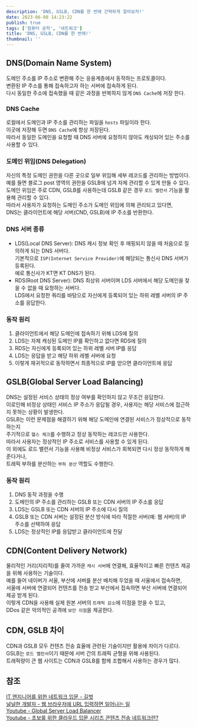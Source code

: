 ```yaml
---
description: 'DNS, GSLB, CDN를 한 번에 간략하게 알아보자!'
date: 2023-06-08 14:23:22
publish: true
tags: ['컴퓨터 공학', '네트워크']
title: 'DNS, GSLB, CDN를 한 번에!'
thumbnail: ''
---
```


## DNS(Domain Name System)

도메인 주소를 IP 주소로 변환해 주는 응용계층에서 동작하는 프로토콜이다.  
변환된 IP 주소를 통해 접속하고자 하는 서버에 접속하게 된다.  
다시 동일한 주소에 접속했을 때 같은 과정을 반복하지 않게 `DNS Cache`에 저장 한다.

### DNS Cache

로컬에서 도메인과 IP 주소를 관리하는 파일을 `hosts` 파일이라 한다.  
이곳에 저장해 두면 `DNS Cache`에 항상 저장된다.  
따라서 동일한 도메인을 요청할 때 DNS 서버에 요청하지 않아도 캐싱되어 있는 주소를 사용할 수 있다.

### 도메인 위임(DNS Delegation)

자신의 특정 도메인 권한을 다른 곳으로 일부 위임해 세부 레코드를 관리하는 방법이다.  
예를 들면 블로그 post 영역의 권한을 GSLB에 넘겨 자체 관리할 수 있게 만들 수 있다.  
도메인 위임은 주로 CDN, GSLB를 사용하는데 GSLB 같은 경우 `로드 밸런서` 기능을 활용해 관리할 수 있다.  
따라서 사용자가 요청하는 도메인 주소가 도메인 위임에 의해 관리되고 있다면,  
DNS는 클라이언트에 해당 서버(CND, GSLB)에 IP 주소를 반환한다.

### DNS 서버 종류

- LDS(Local DNS Server): DNS 캐시 정보 확인 후 매핑되지 않을 때 처음으로 질의하게 되는 DNS 서버다.  
   기본적으로 `ISP(Internet Service Provider)`에 해당되는 통신사 DNS 서버가 등록된다.  
  예로 통신사가 KT면 KT DNS가 된다.
- RDS(Root DNS Server): DNS 최상위 서버이며 LDS 서버에서 해당 도메인을 찾을 수 없을 때 요청하는 서버다.  
  LDS에서 요청한 쿼리를 바탕으로 자신에게 등록되어 있는 하위 레벨 서버의 IP 주소를 응답한다.

### 동작 원리

1. 클라이언트에서 해당 도메인에 접속하기 위해 LDS에 질의
2. LDS는 자체 캐싱된 도메인 IP를 확인하고 없다면 RDS에 질의
3. RDS는 자신에게 등록되어 있는 하위 레벨 서버 IP를 응답
4. LDS는 응답을 받고 해당 하위 레벨 서버에 요청
5. 이렇게 재귀적으로 동작하면서 최종적으로 IP를 얻으면 클라이언트에 응답

<Space />

## GSLB(Global Server Load Balancing)

DNS는 설정된 서비스 상태의 정상 여부를 확인하지 않고 무조건 응답한다.  
이로인해 비정상 상태인 서비스 IP 주소가 응답될 경우, 사용자는 해당 서비스에 접근하지 못하는 상황이 발생한다.  
GSLB는 이런 문제점을 해결하기 위해 해당 도메인에 연결된 서비스가 정상적으로 동작하는지  
주기적으로 `헬스 체크`를 수행하고 정상 동작하는 레코드만 사용한다.  
따라서 사용자는 정상적인 IP 주소로 서비스를 사용할 수 있게 된다.  
이 외에도 로드 밸런서 기능을 사용해 비정상 서비스가 회복되면 다시 정상 동작하게 해준다거나,  
트래픽 부하를 분산하는 `부하 분산` 역할도 수행한다.

### 동작 원리

1. DNS 동작 과정을 수행
2. 도메인의 IP 주소를 관리하는 GSLB 또는 CDN 서버의 IP 주소를 응답
3. LDS는 GSLB 또는 CDN 서버의 IP 주소에 다시 질의
4. GSLB 또는 CDN 서버는 설정된 분산 방식에 따라 적절한 서버(예: 웹 서버)의 IP 주소를 선택하여 응답
5. LDS는 정상적인 IP를 응답받고 클라이언트에 전달

<Space />

## CDN(Content Delivery Network)

물리적인 거리(지리적)를 줄여 가까운 `캐시 서버`에 연결해, 효율적이고 빠른 컨텐츠 제공을 위해 사용하는 기술이다.  
예를 들어 네이버가 서울, 부산에 서버를 분산 배치해 두었을 때 서울에서 접속하면,  
서울에 서버에 연결되어 컨텐츠를 전송 받고 부산에서 접속하면 부산 서버에 연결되어 제공 받게 된다.  
이렇게 CDN을 사용해 실제 원본 서버의 `트래픽 감소`에 이점을 얻을 수 있고,  
DDos 같은 악의적인 공격에 `보안 이점`을 제공한다.

<Space />

## CDN, GSLB 차이

CDN과 GSLB 모두 컨텐츠 전송 효율에 관련된 기술이지만 활용에 차이가 다르다.  
GSLB는 `로드 밸런서`이기 때문에 서버 간의 트래픽 균형을 위해 사용된다.  
트래픽량이 큰 웹 사이트는 CDN과 GSLB를 함께 조합해서 사용하는 경우가 많다.

<Space />

## 참조

[IT 엔지니어를 위한 네트워크 입문 - 길벗](https://product.kyobobook.co.kr/detail/S000001834493)  
[널널한 개발자 - 웹 브라우저에 URL 입력하면 일어나는 일](https://www.youtube.com/watch?v=GAyZ_QgYYYo)  
[Youtube - Global Server Load Balancer](https://www.youtube.com/watch?v=BFBobi0ETBs)  
[Youtube - 초보를 위한 클라우드 입문 시리즈 콘텐츠 전송 네트워크란?](https://www.youtube.com/watch?v=w6FK-VT7VmY)
